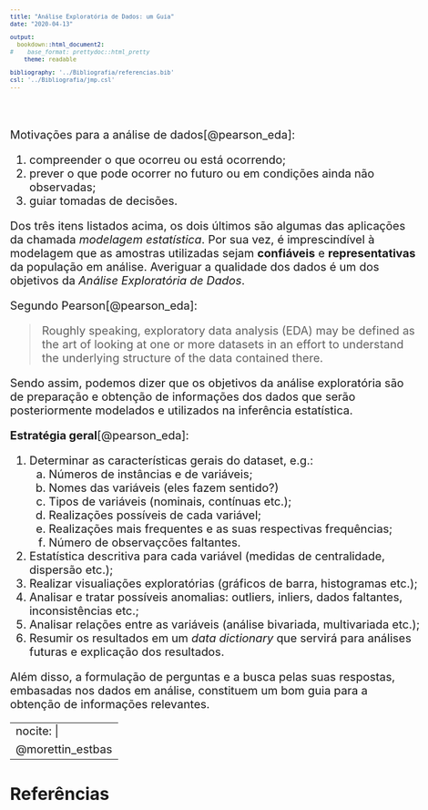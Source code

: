 ```yaml
---
title: "Análise Exploratória de Dados: um Guia"
date: "2020-04-13"

output: 
  bookdown::html_document2:
#    base_format: prettydoc::html_pretty  
    theme: readable

bibliography: '../Bibliografia/referencias.bib'
csl: '../Bibliografia/jmp.csl'
---
```

<style type="text/css">

body, td {
   font-size: 20px;
}
code.r{
  font-size: 12px;
}
pre {
  font-size: 12px
}
</style>


\

Motivações para a análise de dados[@pearson_eda]:

1. compreender o que ocorreu ou está ocorrendo;
1. prever o que pode ocorrer no futuro ou em condições ainda não observadas;
1. guiar tomadas de decisões.

Dos três itens listados acima, os dois últimos são algumas das aplicações da chamada *modelagem estatística*. Por sua vez, é imprescindível à modelagem que as amostras utilizadas sejam **confiáveis** e **representativas** da população em análise. Averiguar a qualidade dos dados é um dos objetivos da *Análise Exploratória de Dados*.

Segundo Pearson[@pearson_eda]:

> Roughly speaking, exploratory data analysis (EDA) may be defined as the art of looking at one or more datasets in an effort to understand the underlying structure of the data contained there.

Sendo assim, podemos dizer que os objetivos da análise exploratória são de preparação e obtenção de informações dos dados que serão posteriormente modelados e utilizados na inferência estatística. 

**Estratégia geral**[@pearson_eda]:

1. Determinar as características gerais do dataset, e.g.:
    a. Números de instâncias e de variáveis;
    a. Nomes das variáveis (eles fazem sentido?)
    a. Tipos de variáveis (nominais, contínuas etc.);
    a. Realizações possíveis de cada variável;
    a. Realizações mais frequentes e as suas respectivas frequências;
    a. Número de observaçcões faltantes.
1. Estatística descritiva para cada variável (medidas de centralidade, dispersão etc.);
1. Realizar visualiações exploratórias (gráficos de barra, histogramas etc.);
1. Analisar e tratar possíveis anomalias: outliers, inliers, dados faltantes, inconsistências etc.; 
1. Analisar relações entre as variáveis (análise bivariada, multivariada etc.);
1. Resumir os resultados em um *data dictionary* que servirá para análises futuras e explicação dos resultados.  

Além disso, a formulação de perguntas e a busca pelas suas respostas, embasadas nos dados em análise, constituem um bom guia para a obtenção de informações relevantes.

---
nocite: | 
  @morettin_estbas
---


## Referências